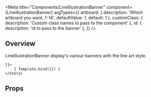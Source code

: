 
<Meta 
    title="Components/LineIllustrationBanner" 
    component={LineIllustrationBanner}
    argTypes={{
        artboard: {
            description: 'Which artboard you want, 1-14',
            defaultValue: 1,
            default: 1
        },
        customClass: {
        description: 'Custom class names to pass to the component'
        },
        id: {
            description: 'id to pass to the banner'
        },
    }}
/>


<HeaderSimple title='LineIllustrationBanner' />

## Overview

LineIllustrationBanner display's variour banners with the line art style.

<Canvas>
    <Story
    name = "Overview"
    args = {{
        
    }}>
        { Template.bind({}) }
    </Story>
</Canvas>

## Props

<ArgsTable story="Overview" />